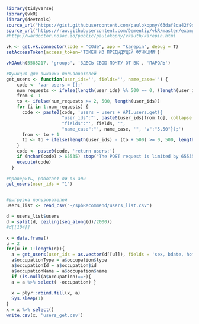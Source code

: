 
```r
library(tidyverse)
library(vkR)
library(devtools)
source_url("https://gist.githubusercontent.com/paulokopny/63daf8ca42f9d842b122/raw/bf7c8f9f6944b44e7c791cb66f4919bd762f4dc9/vk.R")
source_url("https://raw.githubusercontent.com/Dementiy/vkR/master/examples/execute.R")
#http://wardoctor.nosoc.io/public/paulokopny/vkauth/karepin.html

vk <- get.vk.connector(code = "COde", app = "karepin", debug = T) 
setAccessToken(access_token='ТОКЕН ИЗ ПРЕДЫДУЩЕЙ ФУНКЦИИ')

vkOAuth(5585217, 'groups', 'ЗДЕСЬ СВОЮ ПОЧТУ ОТ ВК', 'ПАРОЛЬ')

#Функция для выкачки пользователей 
get_users <- function(user_ids='', fields='', name_case='') {
    code <- 'var users = [];'
    num_requests <- ifelse(length(user_ids) %% 500 == 0, (length(user_ids) %/% 500), (length(user_ids) %/% 500) + 1)
    from <- 1
    to <- ifelse(num_requests >= 2, 500, length(user_ids))
    for (i in 1:num_requests) {
      code <- paste0(code, 'users = users + API.users.get({
                     "user_ids":"', paste0(user_ids[from:to], collapse = ','), '", 
                     "fields":"', fields, '", 
                     "name_case":"', name_case, '", "v":"5.50"});')
      from <- to + 1
      to <- to + ifelse(length(user_ids) - (to + 500) >= 0, 500, length(user_ids) - to)
    }
    code <- paste0(code, 'return users;')
    if (nchar(code) > 65535) stop("The POST request is limited by 65535 bytes")
    execute(code)
  }
  
#проверить, работает ли вк апи 
get_users(user_ids = "1")


#выгрузка пользователей
users_list <- read_csv("~/spbRecommend/users_list.csv")

d = users_list$users
d = split(d, ceiling(seq_along(d)/2000))
#d[[104]]

x = data.frame() 
u = 2
for(u in 1:length(d)){ 
  a = get_users(user_ids = as.vector(d[[u]]), fields = 'sex, bdate, home_town, lists, has_mobile, contacts, site, education, followers_count, common_count, occupation, screen_name') 
  a$occupationType = a$occupation$type 
  a$occupationId = a$occupation$id 
  a$occupationName = a$occupation$name 
  if (is.null(a$occupation)==F){
  a = a %>% select( -occupation) } 
  
  x = plyr::rbind.fill(x, a) 
  Sys.sleep(1) 
} 
x = x %>% select()
write.csv(x, 'users_get.csv')

```

